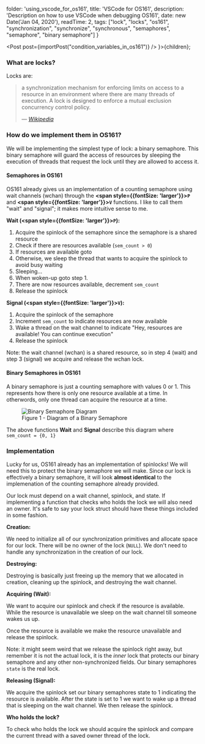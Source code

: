 
  folder: 'using_vscode_for_os161',
  title: 'VSCode for OS161',
  description: 'Description on how to use VSCode when debugging OS161',
  date: new Date('Jan 04, 2020'),
  readTime: 2,
  tags: ["lock", "locks", "os161", "synchronization", "synchronize", "synchronous", "semaphores", "semaphore", "binary semaphore"]
}

  <Post post={importPost("condition_variables_in_os161")} />
}>{children}</BlogPost>;

### What are locks?

Locks are:
> a synchronization mechanism for enforcing limits on access to a resource in an environment where there are many threads of execution. A lock is designed to enforce a mutual exclusion concurrency control policy.
>
> — <cite><a href="https://en.wikipedia.org/wiki/Lock_(computer_science)" target="_blank">Wikipedia</a></cite>

### How do we implement them in OS161?

We will be implementing the simplest type of lock: a binary semaphore. This binary semaphore will guard the access
of resources by sleeping the execution of threads that request the lock until they are allowed to access it.

#### Semaphores in OS161

OS161 already gives us an implementation of a counting semaphore using wait channels (wchan) through the 
**<span style={{fontSize: 'larger'}}>`P`</span>** and **<span style={{fontSize: 'larger'}}>`V`</span>** functions.
I like to call them "wait" and "signal"; it makes more intuitive sense to me.

**Wait (<span style={{fontSize: 'larger'}}>`P`</span>):**
1. Acquire the spinlock of the semaphore since the semaphore is a shared resource 
2. Check if there are resources available (`sem_count > 0`)
3. If resources are available goto 
4. Otherwise, we sleep the thread that wants to acquire the spinlock to avoid busy waiting
5. Sleeping...
6. When woken-up goto step 1.
7. There are now resources available, decrement `sem_count`
8. Release the spinlock

**Signal (<span style={{fontSize: 'larger'}}>`V`</span>):**

1. Acquire the spinlock of the semaphore
2. Increment `sem_count` to indicate resources are now available
3. Wake a thread on the wait channel to indicate "Hey, resources are available! You can continue execution"
4. Release the spinlock

Note: the wait channel (wchan) is a shared resource, so in step 4 (wait) and step 3 (signal) we acquire and release the
wchan lock. 

#### Binary Semaphores in OS161

A binary semaphore is just a counting semaphore with values 0 or 1. This represents how there is only one resource
available at a time. In otherwords, only one thread can acquire the resource at a time.  

<figure>
  <img src="/binary_semaphore_dark.svg" alt="Binary Semaphore Diagram"/>
  <figcaption>Figure 1 - Diagram of a Binary Semaphore</figcaption>
</figure>

The above functions **Wait** and **Signal** describe this diagram where `sem_count = {0, 1}`

### Implementation

Lucky for us, OS161 already has an implementation of spinlocks! We will need this to protect the binary semaphore
we will make. Since our lock is effectively a binary semaphore, it will look **almost identical** to the
implemenation of the counting semaphore already provided. 

Our lock must depend on a wait channel, spinlock, and state. If implementing a function that checks who holds the lock
we will also need an owner. It's safe to say your lock struct should have these things included in some fashion.

**Creation:**

We need to initialize all of our synchronization primitives and allocate space for our lock.
There will be no owner of the lock (`NULL`).
We don't need to handle any synchronization in the creation of our lock.

**Destroying:**

Destroying is basically just freeing up the memory that we allocated in creation, cleaning up the spinlock, and
destroying the wait channel.

**Acquiring (Wait):**

We want to acquire our spinlock and check if the resource is available. While the resource is unavailable 
we sleep on the wait channel till someone wakes us up.

Once the resource is available we make the resource unavailable and release the spinlock.

Note: it might seem weird that we release the spinlock right away, but remember it is not the actual lock, it is
the *inner* lock that protects our binary semaphore and any other non-synchronized fields. Our binary semaphores
`state` is the real lock.

**Releasing (Signal):**

We acquire the spinlock set our binary semaphores state to 1 indicating the resource is available. After the state
is set to 1 we want to wake up a thread that is sleeping on the wait channel. We then release the spinlock.

**Who holds the lock?**

To check who holds the lock we should acquire the spinlock and compare the current thread with a saved owner thread
of the lock.
